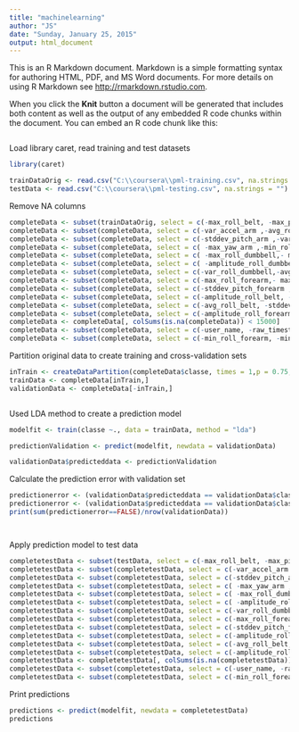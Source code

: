 ```yaml
---
title: "machinelearning"
author: "JS"
date: "Sunday, January 25, 2015"
output: html_document
---
```


This is an R Markdown document. Markdown is a simple formatting syntax for authoring HTML, PDF, and MS Word documents. For more details on using R Markdown see <http://rmarkdown.rstudio.com>.

When you click the **Knit** button a document will be generated that includes both content as well as the output of any embedded R code chunks within the document. You can embed an R code chunk like this:

```r



```

Load library caret, read training and test datasets

```r

library(caret)

trainDataOrig <- read.csv("C:\\coursera\\pml-training.csv", na.strings = "")
testData <- read.csv("C:\\coursera\\pml-testing.csv", na.strings = "")


```
Remove NA columns

```r


completeData <- subset(trainDataOrig, select = c(-max_roll_belt, -max_picth_belt, -min_roll_belt, -min_pitch_belt))
completeData <- subset(completeData, select = c(-var_accel_arm ,-avg_roll_arm ,-stddev_roll_arm ,-var_roll_arm ,-avg_pitch_arm))
completeData <- subset(completeData, select = c(-stddev_pitch_arm ,-var_pitch_arm ,-avg_yaw_arm,- stddev_yaw_arm ,-var_yaw_arm,-max_roll_arm,-max_picth_arm))
completeData <- subset(completeData, select = c( -max_yaw_arm ,-min_roll_arm,- min_pitch_arm,- min_yaw_arm ,-amplitude_roll_arm ,- amplitude_pitch_arm ,-amplitude_yaw_arm)) 
completeData <- subset(completeData, select = c( -max_roll_dumbbell,- max_picth_dumbbell,- min_roll_dumbbell ,-min_pitch_dumbbell))
completeData <- subset(completeData, select = c( -amplitude_roll_dumbbell,- amplitude_pitch_dumbbell ,-total_accel_dumbbell,- var_accel_dumbbell,- avg_roll_dumbbell,- stddev_roll_dumbbell))
completeData <- subset(completeData, select = c(-var_roll_dumbbell,-avg_pitch_dumbbell,-stddev_pitch_dumbbell ,-var_pitch_dumbbell,- avg_yaw_dumbbell,- stddev_yaw_dumbbell,- var_yaw_dumbbell))
completeData <- subset(completeData, select = c(-max_roll_forearm,- max_picth_forearm,-avg_roll_forearm,- stddev_roll_forearm ,-var_roll_forearm ,-avg_pitch_forearm))
completeData <- subset(completeData, select = c(-stddev_pitch_forearm ,-var_pitch_forearm ,-avg_yaw_forearm, -stddev_yaw_forearm,-var_yaw_forearm))
completeData <- subset(completeData, select = c(-amplitude_roll_belt, -amplitude_pitch_belt, -var_total_accel_belt))
completeData <- subset(completeData, select = c(-avg_roll_belt, -stddev_roll_belt,-var_roll_belt, -avg_pitch_belt, -stddev_pitch_belt, -var_pitch_belt, -avg_yaw_belt, -stddev_yaw_belt))
completeData <- subset(completeData, select = c(-amplitude_roll_forearm, -amplitude_pitch_forearm, -var_yaw_belt))
completeData <- completeData[, colSums(is.na(completeData)) < 15000]
completeData <- subset(completeData, select = c(-user_name, -raw_timestamp_part_1, -raw_timestamp_part_2, -cvtd_timestamp))
completeData <- subset(completeData, select = c(-min_roll_forearm, -min_pitch_forearm, -total_accel_forearm, -var_accel_forearm, -X, -new_window))

```
Partition original data to create training and cross-validation sets

```r

inTrain <- createDataPartition(completeData$classe, times = 1,p = 0.75, list = FALSE)
trainData <- completeData[inTrain,]
validationData <- completeData[-inTrain,]



```

Used LDA method to create a prediction model


```r
modelfit <- train(classe ~., data = trainData, method = "lda")

predictionValidation <- predict(modelfit, newdata = validationData)

validationData$predicteddata <- predictionValidation
```
Calculate the prediction error with validation set
```r

predictionerror <- (validationData$predicteddata == validationData$classe)
predictionerror <- (validationData$predicteddata == validationData$classe)
print(sum(predictionerror==FALSE)/nrow(validationData))




```
Apply prediction model to test data
```r


completetestData <- subset(testData, select = c(-max_roll_belt, -max_picth_belt, -min_roll_belt, -min_pitch_belt))
completetestData <- subset(completetestData, select = c(-var_accel_arm ,-avg_roll_arm ,-stddev_roll_arm ,-var_roll_arm ,-avg_pitch_arm))
completetestData <- subset(completetestData, select = c(-stddev_pitch_arm ,-var_pitch_arm ,-avg_yaw_arm,- stddev_yaw_arm ,-var_yaw_arm,-max_roll_arm,-max_picth_arm))
completetestData <- subset(completetestData, select = c( -max_yaw_arm ,-min_roll_arm,- min_pitch_arm,- min_yaw_arm ,-amplitude_roll_arm ,- amplitude_pitch_arm ,-amplitude_yaw_arm)) 
completetestData <- subset(completetestData, select = c( -max_roll_dumbbell,- max_picth_dumbbell,- min_roll_dumbbell ,-min_pitch_dumbbell))
completetestData <- subset(completetestData, select = c( -amplitude_roll_dumbbell,- amplitude_pitch_dumbbell ,-total_accel_dumbbell,- var_accel_dumbbell,- avg_roll_dumbbell,- stddev_roll_dumbbell))
completetestData <- subset(completetestData, select = c(-var_roll_dumbbell,-avg_pitch_dumbbell,-stddev_pitch_dumbbell ,-var_pitch_dumbbell,- avg_yaw_dumbbell,- stddev_yaw_dumbbell,- var_yaw_dumbbell))
completetestData <- subset(completetestData, select = c(-max_roll_forearm,- max_picth_forearm,-avg_roll_forearm,- stddev_roll_forearm ,-var_roll_forearm ,-avg_pitch_forearm))
completetestData <- subset(completetestData, select = c(-stddev_pitch_forearm ,-var_pitch_forearm ,-avg_yaw_forearm, -stddev_yaw_forearm,-var_yaw_forearm))
completetestData <- subset(completetestData, select = c(-amplitude_roll_belt, -amplitude_pitch_belt, -var_total_accel_belt))
completetestData <- subset(completetestData, select = c(-avg_roll_belt, -stddev_roll_belt,-var_roll_belt, -avg_pitch_belt, -stddev_pitch_belt, -var_pitch_belt, -avg_yaw_belt, -stddev_yaw_belt))
completetestData <- subset(completetestData, select = c(-amplitude_roll_forearm, -amplitude_pitch_forearm, -var_yaw_belt))
completetestData <- completetestData[, colSums(is.na(completetestData)) < 20]
completetestData <- subset(completetestData, select = c(-user_name, -raw_timestamp_part_1, -raw_timestamp_part_2, -cvtd_timestamp))
completetestData <- subset(completetestData, select = c(-min_roll_forearm, -min_pitch_forearm, -total_accel_forearm, -var_accel_forearm, -X, -new_window))


```
Print predictions

```r



predictions <- predict(modelfit, newdata = completetestData)
predictions

```


```r




```


```r




```


```r




```

```r




```


```r




```

